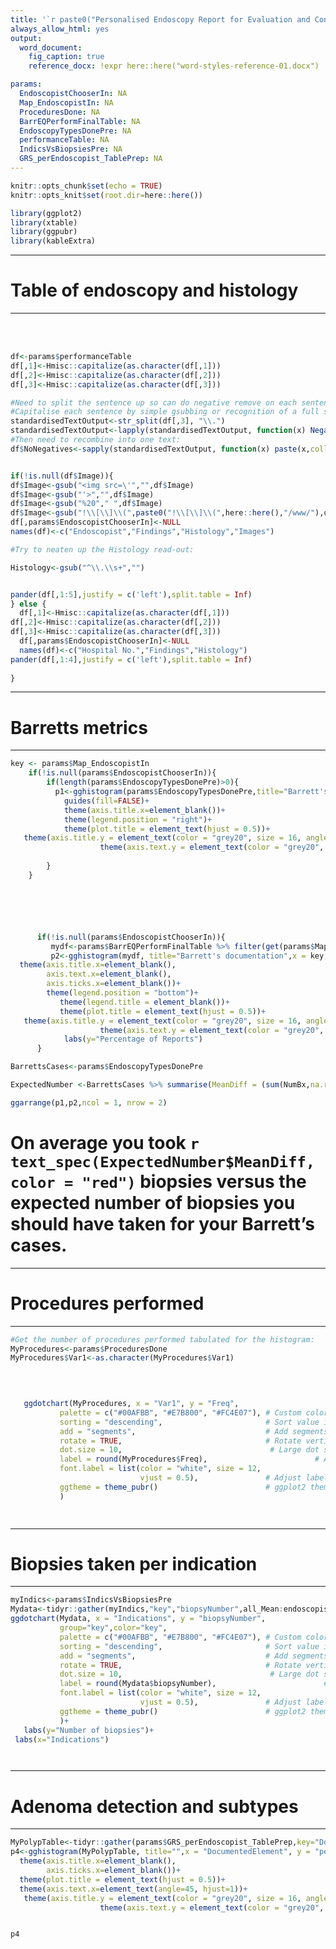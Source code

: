```yaml
---
title: '`r paste0("Personalised Endoscopy Report for Evaluation and Continuous Training (PERFECT) for ",params$EndoscopistChooserIn,format(Sys.time(), "%d %B, %Y"))`'
always_allow_html: yes
output:
  word_document:
    fig_caption: true
    reference_docx: !expr here::here("word-styles-reference-01.docx")

params:
  EndoscopistChooserIn: NA
  Map_EndoscopistIn: NA
  ProceduresDone: NA
  BarrEQPerformFinalTable: NA
  EndoscopyTypesDonePre: NA
  performanceTable: NA
  IndicsVsBiopsiesPre: NA
  GRS_perEndoscopist_TablePrep: NA
---
```




```r
knitr::opts_chunk$set(echo = TRUE)
knitr::opts_knit$set(root.dir=here::here())

library(ggplot2)
library(xtable)
library(ggpubr)
library(kableExtra)

```

\newpage
***
# Table of endoscopy and histology
***
\
\

```r

df<-params$performanceTable
df[,1]<-Hmisc::capitalize(as.character(df[,1]))
df[,2]<-Hmisc::capitalize(as.character(df[,2]))
df[,3]<-Hmisc::capitalize(as.character(df[,3]))

#Need to split the sentence up so can do negative remove on each sentence.
#Capitalise each sentence by simple gsubbing or recognition of a full stop (need to improve for bullet points though)
standardisedTextOutput<-str_split(df[,3], "\\.")
standardisedTextOutput<-lapply(standardisedTextOutput, function(x) NegativeRemove(x))
#Then need to recombine into one text:
df$NoNegatives<-sapply(standardisedTextOutput, function(x) paste(x,collapse="."))


if(!is.null(df$Image)){
df$Image<-gsub("<img src=\'","",df$Image)
df$Image<-gsub("'>","",df$Image)
df$Image<-gsub("%20"," ",df$Image)
df$Image<-gsub("!\\[\\]\\(",paste0("!\\[\\]\\(",here::here(),"/www/"),df$Image)
df[,params$EndoscopistChooserIn]<-NULL
names(df)<-c("Endoscopist","Findings","Histology","Images")

#Try to neaten up the Histology read-out:

Histology<-gsub("^\\.\\s+","")


pander(df[,1:5],justify = c('left'),split.table = Inf)
} else {
  df[,1]<-Hmisc::capitalize(as.character(df[,1]))
df[,2]<-Hmisc::capitalize(as.character(df[,2]))
df[,3]<-Hmisc::capitalize(as.character(df[,3]))
  df[,params$EndoscopistChooserIn]<-NULL
  names(df)<-c("Hospital No.","Findings","Histology")
pander(df[,1:4],justify = c('left'),split.table = Inf)
  
}


```


\newpage
***
# Barretts metrics
***

```r

key <- params$Map_EndoscopistIn
    if(!is.null(params$EndoscopistChooserIn)){
        if(length(params$EndoscopyTypesDonePre)>0){
          p1<-gghistogram(params$EndoscopyTypesDonePre,title="Barrett's Histopathological Grade", x = "IMorNoIM",fill = "endoscopist", stat="count",font.xtickslab = c(14, "bold", "#2E9FDF"),font.ytickslab = c(14, "bold", "#2E9FDF"))+
            guides(fill=FALSE)+
            theme(axis.title.x=element_blank())+
            theme(legend.position = "right")+
            theme(plot.title = element_text(hjust = 0.5))+
   theme(axis.title.y = element_text(color = "grey20", size = 16, angle = 90, hjust = .5, vjust = .5, face = "plain"))+
                    theme(axis.text.y = element_text(color = "grey20", size = 12, angle = 0, hjust = 1, vjust = 0, face = "plain")) 
           
        }
    }






      if(!is.null(params$EndoscopistChooserIn)){
         mydf<-params$BarrEQPerformFinalTable %>% filter(get(params$Map_EndoscopistIn) == params$EndoscopistChooserIn)
         p2<-gghistogram(mydf, title="Barrett's documentation",x = key, y = "PercentDocs", fill = "DocumentedElement", stat = "identity",position="dodge",font.font.ytickslab = c(14, "bold", "#2E9FDF"))+
  theme(axis.title.x=element_blank(),
        axis.text.x=element_blank(),
        axis.ticks.x=element_blank())+
        theme(legend.position = "bottom")+
           theme(legend.title = element_blank())+
           theme(plot.title = element_text(hjust = 0.5))+
   theme(axis.title.y = element_text(color = "grey20", size = 16, angle = 90, hjust = .5, vjust = .5, face = "plain"))+
                    theme(axis.text.y = element_text(color = "grey20", size = 12, angle = 0, hjust = 1, vjust = 0, face = "plain"))+
            labs(y="Percentage of Reports")
      }

BarrettsCases<-params$EndoscopyTypesDonePre

ExpectedNumber <-BarrettsCases %>% summarise(MeanDiff = (sum(NumBx,na.rm=TRUE)-((mean(CStage,na.rm=TRUE)+1)*2)))

ggarrange(p1,p2,ncol = 1, nrow = 2)
```

# On average you took  **`r text_spec(ExpectedNumber$MeanDiff, color = "red")`** biopsies versus the expected number of biopsies you should have taken for your Barrett's cases.

\newpage
***
# Procedures performed
***

```r

#Get the number of procedures performed tabulated for the histogram:
MyProcedures<-params$ProceduresDone
MyProcedures$Var1<-as.character(MyProcedures$Var1)


 
 
   ggdotchart(MyProcedures, x = "Var1", y = "Freq",
           palette = c("#00AFBB", "#E7B800", "#FC4E07"), # Custom color palette
           sorting = "descending",                       # Sort value in descending order
           add = "segments",                             # Add segments from y = 0 to dots
           rotate = TRUE,                                # Rotate vertically
           dot.size = 10,                                 # Large dot size
           label = round(MyProcedures$Freq),                        # Add mpg values as dot labels
           font.label = list(color = "white", size = 12, 
                             vjust = 0.5),               # Adjust label parameters
           ggtheme = theme_pubr()                        # ggplot2 theme
           )
                      



```

\newpage
***
# Biopsies taken per indication
***

```r
myIndics<-params$IndicsVsBiopsiesPre
Mydata<-tidyr::gather(myIndics,"key","biopsyNumber",all_Mean:endoscopist_Mean)
ggdotchart(Mydata, x = "Indications", y = "biopsyNumber",
           group="key",color="key",
           palette = c("#00AFBB", "#E7B800", "#FC4E07"), # Custom color palette
           sorting = "descending",                       # Sort value in descending order
           add = "segments",                             # Add segments from y = 0 to dots
           rotate = TRUE,                                # Rotate vertically
           dot.size = 10,                                 # Large dot size
           label = round(Mydata$biopsyNumber),                        # Add mpg values as dot labels
           font.label = list(color = "white", size = 12, 
                             vjust = 0.5),               # Adjust label parameters
           ggtheme = theme_pubr()                        # ggplot2 theme
           )+
   labs(y="Number of biopsies")+
 labs(x="Indications")




```


\newpage
***
# Adenoma detection and subtypes
***

```r

MyPolypTable<-tidyr::gather(params$GRS_perEndoscopist_TablePrep,key="DocumentedElement",value="percentage",-!!rlang::sym(params$Map_EndoscopistIn))
p4<-gghistogram(MyPolypTable, title="",x = "DocumentedElement", y = "percentage", stat = "identity",position="dodge",fill="black")+
  theme(axis.title.x=element_blank(),
        axis.ticks.x=element_blank())+
  theme(plot.title = element_text(hjust = 0.5))+
  theme(axis.text.x=element_text(angle=45, hjust=1))+
   theme(axis.title.y = element_text(color = "grey20", size = 16, angle = 90, hjust = .5, vjust = .5, face = "plain"))+
                    theme(axis.text.y = element_text(color = "grey20", size = 12, angle = 0, hjust = 1, vjust = 0, face = "plain"))


p4
```

